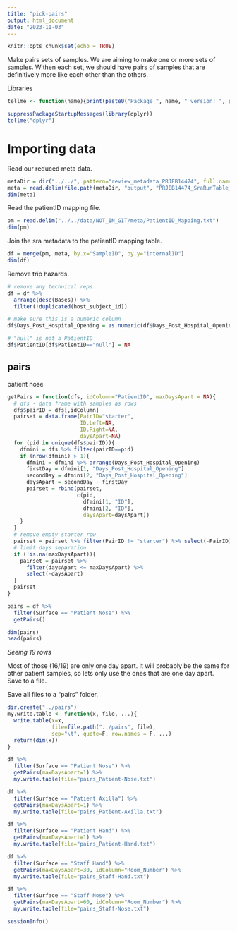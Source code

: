```yaml
---
title: "pick-pairs"
output: html_document
date: "2023-11-03"
---
```


```r
knitr::opts_chunk$set(echo = TRUE)
```

Make pairs sets of samples.  We are aiming to make one or more sets of samples. Withen each set, we should have pairs of samples that are definitively more like each other than the others.

Libraries
```r
tellme <- function(name){print(paste0("Package ", name, " version: ", packageVersion(name)))}

suppressPackageStartupMessages(library(dplyr))
tellme("dplyr")
```

# Importing data

Read our reduced meta data.
```r
metaDir = dir("../../", pattern="review_metadata_PRJEB14474", full.names = T)
meta = read.delim(file.path(metaDir, "output", "PRJEB14474_SraRunTable_reduced.txt"))
dim(meta)
```



Read the patientID mapping file.
```r
pm = read.delim("../../data/NOT_IN_GIT/meta/PatientID_Mapping.txt")
dim(pm)
```

Join the sra metadata to the patientID mapping table.
```r
df = merge(pm, meta, by.x="SampleID", by.y="internalID")
dim(df)
```

Remove trip hazards.
```r
# remove any technical reps.
df = df %>% 
  arrange(desc(Bases)) %>%
  filter(!duplicated(host_subject_id)) 

# make sure this is a numeric column
df$Days_Post_Hospital_Opening = as.numeric(df$Days_Post_Hospital_Opening)

# "null" is not a PatientID
df$PatientID[df$PatientID=="null"] = NA
```

## pairs

patient nose
```r
getPairs = function(dfs, idColumn="PatientID", maxDaysApart = NA){
  # dfs - data frame with samples as rows
  dfs$pairID = dfs[,idColumn]
  pairset = data.frame(PairID="starter", 
                       ID.Left=NA, 
                       ID.Right=NA,
                       daysApart=NA)
  for (pid in unique(dfs$pairID)){
    dfmini = dfs %>% filter(pairID==pid)
    if (nrow(dfmini) > 1){
      dfmini = dfmini %>% arrange(Days_Post_Hospital_Opening)
      firstDay = dfmini[1, "Days_Post_Hospital_Opening"]
      secondDay = dfmini[2, "Days_Post_Hospital_Opening"]
      daysApart = secondDay - firstDay
      pairset = rbind(pairset, 
                      c(pid, 
                        dfmini[1, "ID"], 
                        dfmini[2, "ID"],
                        daysApart=daysApart))
    }
  }
  # remove empty starter row
  pairset = pairset %>% filter(PairID != "starter") %>% select(-PairID)
  # limit days separation
  if (!is.na(maxDaysApart)){
    pairset = pairset %>% 
      filter(daysApart <= maxDaysApart) %>%
      select(-daysApart)
  }
  pairset
}

pairs = df %>% 
  filter(Surface == "Patient Nose") %>%
  getPairs()

dim(pairs)
head(pairs)
```

_Seeing 19 rows_

Most of those (16/19) are only one day apart.  It will probably be the same for other patient samples, so lets only use the ones that are one day apart. Save to a file.

Save all files to a "pairs" folder.
```r
dir.create("../pairs")
my.write.table <- function(x, file, ...){
  write.table(x=x, 
              file=file.path("../pairs", file), 
              sep="\t", quote=F, row.names = F, ...)
  return(dim(x))
}
```


```r
df %>% 
  filter(Surface == "Patient Nose") %>%
  getPairs(maxDaysApart=1) %>%
  my.write.table(file="pairs_Patient-Nose.txt")

df %>% 
  filter(Surface == "Patient Axilla") %>%
  getPairs(maxDaysApart=1) %>%
  my.write.table(file="pairs_Patient-Axilla.txt")

df %>% 
  filter(Surface == "Patient Hand") %>%
  getPairs(maxDaysApart=1) %>%
  my.write.table(file="pairs_Patient-Hand.txt")

df %>% 
  filter(Surface == "Staff Hand") %>%
  getPairs(maxDaysApart=30, idColumn="Room_Number") %>%
  my.write.table(file="pairs_Staff-Hand.txt")

df %>% 
  filter(Surface == "Staff Nose") %>%
  getPairs(maxDaysApart=60, idColumn="Room_Number") %>%
  my.write.table(file="pairs_Staff-Nose.txt")
```









```r
sessionInfo()
```

